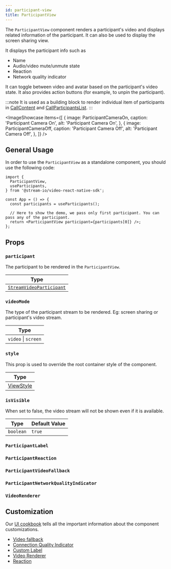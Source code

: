 ```yaml
---
id: participant-view
title: ParticipantView
---
```




The `ParticipantView` component renders a participant's video and displays related information of the participant. It can also be used to display the screen sharing view.

It displays the participant info such as

- Name
- Audio/video mute/unmute state
- Reaction
- Network quality indicator

It can toggle between video and avatar based on the participant's video state. It also provides action buttons (for example, to unpin the participant).

:::note
It is used as a building block to render individual item of participants in [CallContent](../call/call-content.mdx) and [CallParticipantsList](../call/call-participants-list.mdx).
:::

<ImageShowcase
  items={[
    {
      image: ParticipantCameraOn,
      caption: 'Participant Camera On',
      alt: 'Participant Camera On',
    },
    {
      image: ParticipantCameraOff,
      caption: 'Participant Camera Off',
      alt: 'Participant Camera Off',
    },
  ]}
/>

## General Usage

In order to use the `ParticipantView` as a standalone component, you should use the following code:

```tsx
import {
  ParticipantView,
  useParticipants,
} from '@stream-io/video-react-native-sdk';

const App = () => {
  const participants = useParticipants();

  // Here to show the demo, we pass only first participant. You can pass any of the participant.
  return <ParticipantView participant={participants[0]} />;
};
```

## Props

### `participant`

The participant to be rendered in the `ParticipantView`.

| Type                                                                                                            |
| --------------------------------------------------------------------------------------------------------------- |
| [`StreamVideoParticipant`](https://github.com/GetStream/stream-video-js/blob/main/packages/client/src/types.ts) |

### `videoMode`

The type of the participant stream to be rendered. Eg: screen sharing or participant's video stream.

| Type                |
| ------------------- |
| `video` \| `screen` |

### `style`

This prop is used to override the root container style of the component.

| Type                                                       |
| ---------------------------------------------------------- |
| [ViewStyle](https://reactnative.dev/docs/view-style-props) |

### `isVisible`

When set to false, the video stream will not be shown even if it is available.

| Type      | Default Value |
| --------- | ------------- |
| `boolean` | `true`        |

### `ParticipantLabel`

<ParticipantLabel />

### `ParticipantReaction`

<ParticipantReaction />

### `ParticipantVideoFallback`

<ParticipantVideoFallback />

### `ParticipantNetworkQualityIndicator`

<ParticipantNetworkQualityIndicator />

### `VideoRenderer`

<VideoRenderer />

## Customization

Our [UI cookbook](../../../ui-cookbook/overview) tells all the important information about the component customizations.

- [Video fallback](../../../ui-cookbook/participant-video-fallback)
- [Connection Quality Indicator](../../../ui-cookbook/connection-quality-indicator)
- [Custom Label](../../../ui-cookbook/participant-label)
- [Video Renderer](../../../ui-cookbook/video-renderer)
- [Reaction](../../../ui-cookbook/participant-reaction)
